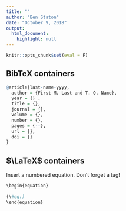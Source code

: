 ```yaml
---
title: ""
author: "Ben Staton"
date: "October 9, 2018"
output: 
  html_document:
    highlight: null
---
```


```r
knitr::opts_chunk$set(eval = F)
```

## BibTeX containers

```r
@article{last-name-yyyy,
  author = {First M. Last and T. O. Name},
  year = {} ,
  title = {},
  journal = {},
  volume = {},
  number = {},
  pages = {--},
  url = {},
  doi = {}
}
```

## $\LaTeX$ containers

Insert a numbered equation. Don't forget a tag!
```r
\begin{equation}
  
(\#eq:)
\end{equation}
```

